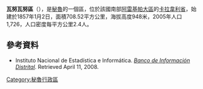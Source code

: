 '''瓦努瓦努區'''（{{lang-es|Distrito de Huanuhuanu}}），是[[秘魯|秘魯]]的一個區，位於該國南部[[阿雷基帕大區|阿雷基帕大區]]的[[卡拉韋利省|卡拉韋利省]]，始建於1857年1月2日，面積708.52平方公里，海拔高度948米，2005年人口1,726，人口密度每平方公里2.4人。

==參考資料==
*{{es icon}} Instituto Nacional de Estadística e Informática. ''[https://web.archive.org/web/20080423164200/http://desa.inei.gob.pe/mapas/bid/ Banco de Información Distrital]''. Retrieved April 11, 2008.

{{Peru-geo-stub}}
[[Category:秘魯行政區|Category:秘魯行政區]]